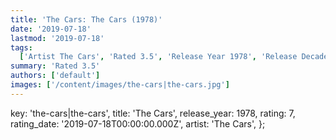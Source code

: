 ```yaml
---
title: 'The Cars: The Cars (1978)'
date: '2019-07-18'
lastmod: '2019-07-18'
tags:
  ['Artist The Cars', 'Rated 3.5', 'Release Year 1978', 'Release Decade 1970']
summary: 'Rated 3.5'
authors: ['default']
images: ['/content/images/the-cars|the-cars.jpg']
---
```


  key: 'the-cars|the-cars',
  title: 'The Cars',
  release_year: 1978,
  rating: 7,
  rating_date: '2019-07-18T00:00:00.000Z',
  artist: 'The Cars',
};

<MusicRating data={data} />
